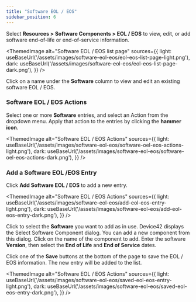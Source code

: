 ```yaml
---
title: "Software EOL / EOS"
sidebar_position: 6
---
```



Select **Resources > Software Components > EOL / EOS** to view, edit, or add software end-of-life or end-of-service information.

<ThemedImage
alt="Software EOL / EOS list page"
sources={{
    light: useBaseUrl('/assets/images/software-eol-eos/eol-eos-list-page-light.png'),
    dark: useBaseUrl('/assets/images/software-eol-eos/eol-eos-list-page-dark.png'),
}}
/>

Click on a name under the **Software** column to view and edit an existing software EOL / EOS.

### Software EOL / EOS Actions

Select one or more **Software** entries, and select an Action from the dropdown menu. Apply that action to the entries by clicking the **hammer icon**.

<ThemedImage
alt="Software EOL / EOS Actions"
sources={{
    light: useBaseUrl('/assets/images/software-eol-eos/software-oel-eos-actions-light.png'),
    dark: useBaseUrl('/assets/images/software-eol-eos/software-oel-eos-actions-dark.png'),
}}
/>

### Add a Software EOL /EOS Entry

Click **Add Software EOL / EOS** to add a new entry.

<ThemedImage
alt="Software EOL / EOS Actions"
sources={{
    light: useBaseUrl('/assets/images/software-eol-eos/add-eol-eos-entry-light.png'),
    dark: useBaseUrl('/assets/images/software-eol-eos/add-eol-eos-entry-dark.png'),
}}
/>

Click to select the **Software** you want to add as in use. Device42 displays the Select Software Component dialog. You can add a new component from this dialog. Click on the name of the component to add. Enter the software **Version**, then select the **End of Life** and **End of Service** dates.

Click one of the **Save** buttons at the bottom of the page to save the EOL / EOS information. The new entry will be added to the list.

<ThemedImage
alt="Software EOL / EOS Actions"
sources={{
    light: useBaseUrl('/assets/images/software-eol-eos/saved-eol-eos-entry-light.png'),
    dark: useBaseUrl('/assets/images/software-eol-eos/saved-eol-eos-entry-dark.png'),
}}
/>
